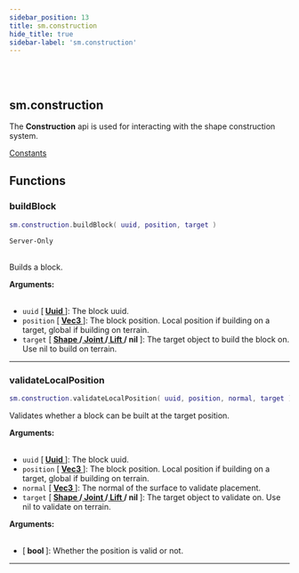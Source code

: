 ```yaml
---
sidebar_position: 13
title: sm.construction
hide_title: true
sidebar-label: 'sm.construction'
---
```


<br></br>

## sm.construction

The <strong>Construction</strong> api is used for interacting with the shape construction system.

[Constants](/docs/game_script_env/Constants#smconstructionconstants)

## Functions

### buildBlock

```lua
sm.construction.buildBlock( uuid, position, target )
```
<code>Server-Only</code> <br></br>

Builds a block.

<strong>Arguments:</strong> <br></br>

- <code>uuid</code> [<strong> <a href="/docs/game_script_env/userdata/Uuid"> Uuid </a> </strong>]: The block uuid.
- <code>position</code> [<strong> <a href="/docs/game_script_env/userdata/Vec3"> Vec3 </a> </strong>]: The block position. Local position if building on a target, global if building on terrain.
- <code>target</code> [<strong> <a href="/docs/game_script_env/userdata/Shape"> Shape </a>/<a href="/docs/game_script_env/userdata/Joint"> Joint </a>/<a href="/docs/game_script_env/userdata/Lift"> Lift </a>/ nil </strong>]: The target object to build the block on. Use nil to build on terrain.

---

### validateLocalPosition

```lua
sm.construction.validateLocalPosition( uuid, position, normal, target )
```

Validates whether a block can be built at the target position.

<strong>Arguments:</strong> <br></br>

- <code>uuid</code> [<strong> <a href="/docs/game_script_env/userdata/Uuid"> Uuid </a> </strong>]: The block uuid.
- <code>position</code> [<strong> <a href="/docs/game_script_env/userdata/Vec3"> Vec3 </a> </strong>]: The block position. Local position if building on a target, global if building on terrain.
- <code>normal</code> [<strong> <a href="/docs/game_script_env/userdata/Vec3"> Vec3 </a> </strong>]: The normal of the surface to validate placement.
- <code>target</code> [<strong> <a href="/docs/game_script_env/userdata/Shape"> Shape </a>/<a href="/docs/game_script_env/userdata/Joint"> Joint </a>/<a href="/docs/game_script_env/userdata/Lift"> Lift </a>/ nil </strong>]: The target object to validate on. Use nil to validate on terrain.

<strong>Arguments:</strong> <br></br>

- [<strong> bool </strong>]: Whether the position is valid or not.

---














